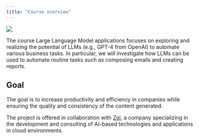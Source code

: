 ```yaml
---
title: "Course overview"
---
```


![](/images/logo.png)

The course Large Language Model applications focuses on exploring and realizing the potential of LLMs (e.g., GPT-4 from OpenAI) to automate various business tasks. In particular, we will investigate how LLMs can be used to automate routine tasks such as composing emails and creating reports. 

:::{.callout-tip}
## Goal
The goal is to increase productivity and efficiency in companies while ensuring the quality and consistency of the content generated. 
:::

The project is offered in collaboration with [Zoi](https://www.zoi.tech/de), a company specializing in the development and consulting of AI-based technologies and applications in cloud environments.